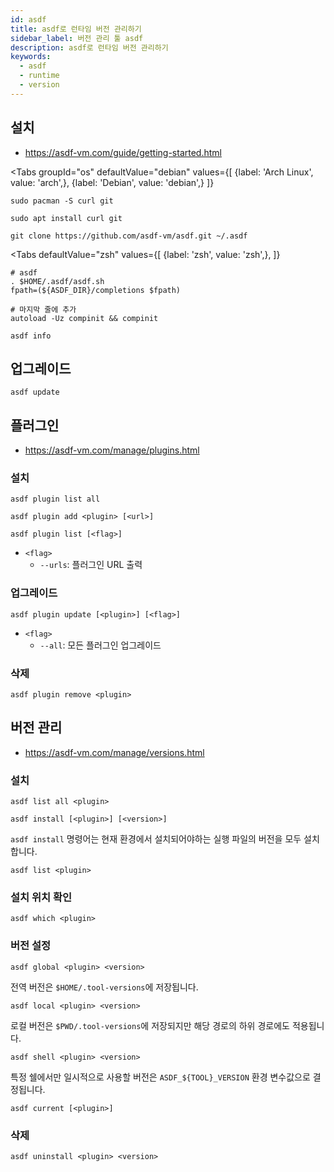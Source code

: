 ```yaml
---
id: asdf
title: asdf로 런타임 버전 관리하기
sidebar_label: 버전 관리 툴 asdf
description: asdf로 런타임 버전 관리하기
keywords:
  - asdf
  - runtime
  - version
---
```



## 설치

- https://asdf-vm.com/guide/getting-started.html

<Tabs
    groupId="os"
    defaultValue="debian"
    values={[
        {label: 'Arch Linux', value: 'arch',},
        {label: 'Debian', value: 'debian',}
    ]}
>

<TabItem value="arch">

```shell
sudo pacman -S curl git
```

</TabItem>

<TabItem value="debian">

```shell
sudo apt install curl git
```

</TabItem>

</Tabs>

```shell
git clone https://github.com/asdf-vm/asdf.git ~/.asdf
```

<Tabs
    defaultValue="zsh"
    values={[
        {label: 'zsh', value: 'zsh',},
    ]}
>

<TabItem value="zsh">

```shell title=".zshrc"
# asdf
. $HOME/.asdf/asdf.sh
fpath=(${ASDF_DIR}/completions $fpath)

# 마지막 줄에 추가
autoload -Uz compinit && compinit
```

</TabItem>

</Tabs>

```shell
asdf info
```

## 업그레이드

```shell
asdf update
```

## 플러그인

- https://asdf-vm.com/manage/plugins.html

### 설치

```shell
asdf plugin list all
```

```shell
asdf plugin add <plugin> [<url>]
```

```shell
asdf plugin list [<flag>]
```

- `<flag>`
  - `--urls`: 플러그인 URL 출력

### 업그레이드

```shell
asdf plugin update [<plugin>] [<flag>]
```

- `<flag>`
  - `--all`: 모든 플러그인 업그레이드

### 삭제

```shell
asdf plugin remove <plugin>
```

## 버전 관리

- https://asdf-vm.com/manage/versions.html

### 설치

```shell
asdf list all <plugin>
```

```shell
asdf install [<plugin>] [<version>]
```

`asdf install` 명령어는 현재 환경에서 설치되어야하는 실행 파일의 버전을 모두 설치합니다.

```shell
asdf list <plugin>
```

### 설치 위치 확인

```shell
asdf which <plugin>
```

### 버전 설정

```shell
asdf global <plugin> <version>
```

전역 버전은 `$HOME/.tool-versions`에 저장됩니다.

```shell
asdf local <plugin> <version>
```

로컬 버전은 `$PWD/.tool-versions`에 저장되지만 해당 경로의 하위 경로에도 적용됩니다.

```shell
asdf shell <plugin> <version>
```

특정 쉘에서만 일시적으로 사용할 버전은 `ASDF_${TOOL}_VERSION` 환경 변수값으로 결정됩니다.

```shell
asdf current [<plugin>]
```

### 삭제

```shell
asdf uninstall <plugin> <version>
```
